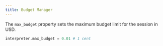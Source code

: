 ---
title: Budget Manager
---

The `max_budget` property sets the maximum budget limit for the session in USD.

```python
interpreter.max_budget = 0.01 # 1 cent
```